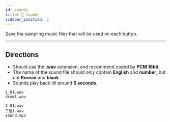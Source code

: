 ```yaml
---
id: sounds
title: 📁 sounds
sidebar_position: 3
---
```


Save the sampling music files that will be used on each button.

---

## Directions

- Should use the **.wav** extension, and recommend coded by **PCM 16bit**.
- The name of the sound file should only contain **English** and **number**, but not **Korean** and **blank**.
- Sounds play back till around **6 seconds**.

``` text title="Possible Example"
1_01.wav
drum1.wav 
```

``` text title="Impossible Example"
1 01.wav
드럼1.wav
sound.mp3
```
